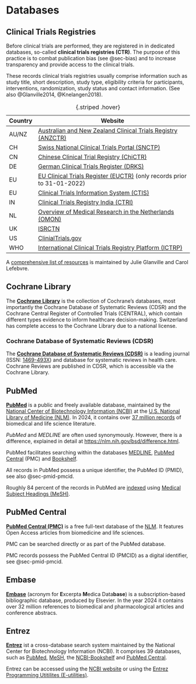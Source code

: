 # Databases {#sec-databases}

## Clinical Trials Registries {#sec-ctr}

Before clinical trials are performed, they are registered in in dedicated 
databases, so-called **clinical trials registries (CTR)**. The purpose
of this practice is to combat publication bias (see @sec-bias) and to increase
transparency and provide access to the clinical trials. 

These records clinical trials registries usually comprise information such as 
study title, short description, study type, eligibility criteria for 
participants, interventions, randomization, study status and contact 
information. (See also @Glanville2014, @Knelangen2018).


:::{.callout-note title="Clinical Trial Registries" collapse="true"}
|Country| Website               										|
|-------|-------------------------------------------|
| AU/NZ | [Australian and New Zealand Clinical Trials Registry (ANZCTR)](https://www.anzctr.org.au)    |
| CH    | [Swiss National Clinical Trials Portal (SNCTP)](https://kofam.ch/en/snctp-portal/searching-for-a-clinical-trial) |
| CN    | [Chinese Clinical Trial Registry (ChiCTR)](https://www.chictr.org.cn/indexEN.html)  |
| DE    | [German Clinical Trials Register (DRKS)](https://www.drks.de)		            |
| EU    | [EU Clinical Trials Register (EUCTR)](https://www.clinicaltrialsregister.eu/ctr-search/search) (only records prior to 31-01-2022) |
| EU    | [Clinical Trials Information System (CTIS)](https://euclinicaltrials.eu/search-for-clinical-trials/) |
| IN    | [Clinical Trials Registry India (CTRI)](https://ctri.nic.in/Clinicaltrials/)      |
| NL    | [Overview of Medical Research in the Netherlands (OMON)](https://onderzoekmetmensen.nl/en)     |
| UK    | [ISRCTN](https://www.isrctn.com/)                  |
| US    | [ClinialTrials.gov](https://clinicaltrials.gov)              |
| WHO   | [International Clinical Trials Registry Platform (ICTRP)](https://trialsearch.who.int)             |

: {.striped .hover}
:::

A [comprehensive list of resources](https://sites.google.com/a/york.ac.uk/yhectrialsregisters) is maintained by Julie Glanville and Carol Lefebvre.

## Cochrane Library {#sec-cochranelibrary}

The [**Cochrane Library**](https://www.cochranelibrary.com) is the collection of 
Cochrane's databases, most importantly the Cochrane Database of Systematic 
Reviews (CDSR) and the Cochrane Central Register of Controlled Trials (CENTRAL),
which contain different types evidence to inform healthcare decision-making. 
Switzerland has complete access to the Cochrane Library due to a national 
license. 

### Cochrane Database of Systematic Reviews (CDSR) {#sec-cdsr}

The [**Cochrane Database of Systematic Reviews (CDSR)**](https://www.cochranelibrary.com/cdsr/about-cdsr)
is a leading journal (ISSN: [1469-493X](https://portal.issn.org/resource/ISSN/1469-493X)) 
and database for systematic reviews in health care. Cochrane Reviews are 
published in CDSR, which is accessible via the Cochrane Library.

## PubMed {#sec-pubmed}

[**PubMed**](https://pubmed.ncbi.nlm.nih.gov/) is a public and freely available 
database, maintained by the [National Center of Biotechnology Information (NCBI)](https://www.ncbi.nlm.nih.gov/) 
at the [U.S. National Library of Medicine (NLM)](https://www.nlm.nih.gov/). 
In 2024, it contains over [37 million records](https://pubmed.ncbi.nlm.nih.gov/?term=all%5Bsb%5D&sort=date) of biomedical and life science literature. 

*PubMed* and *MEDLINE* are often used synonymously. However, there is a 
difference, explained in detail at <https://nlm.nih.gov/bsd/difference.html>.

PubMed facilitates searching within 
the databases [MEDLINE](https://www.nlm.nih.gov/medline/), 
[PubMed Central](https://www.ncbi.nlm.nih.gov/pmc/) (PMC) and
[Bookshelf](https://www.ncbi.nlm.nih.gov/books/). 

All records in PubMed possess a unique identifier, the PubMed ID (PMID),
see also @sec-pmid-pmcid.

Roughly 84 percent of the records in PubMed are 
[indexed](https://pubmed.ncbi.nlm.nih.gov/?term=medline%5Bsb%5D) 
using [Medical Subject Headings (MeSH)](https://www.ncbi.nlm.nih.gov/mesh/).

## PubMed Central {#sec-pmc}
[**PubMed Central (PMC)**](https://www.ncbi.nlm.nih.gov/pmc/) is a free 
full-text database of the [NLM](https://www.nlm.nih.gov/). It features 
Open Access articles from biomedicine and life sciences. 

PMC can be searched directly or as part of the PubMed database.

PMC records possess the PubMed Central ID (PMCID) as a digital identifier, see
@sec-pmid-pmcid.


##  Embase {#sec-embase}
[**Embase**](https://www.embase.com) (acronym for **E**xcerpta **M**edica Data**base**) 
is a subscription-based bibliographic database, produced by Elsevier. In the 
year 2024 it contains over 32 million references to biomedical and 
pharmacological articles and conference abstracs.


## Entrez {#sec-entrez}
[**Entrez**](https://www.ncbi.nlm.nih.gov/search/) ist a cross-database search 
system maintained by the National Center for Biotechnology Information (NCBI). 
It comprises 39 databases, such as [PubMed](https://pubmed.ncbi.nlm.nih.gov/), 
[MeSH](https://www.ncbi.nlm.nih.gov/mesh/), the 
[NCBI-Bookshelf](https://www.ncbi.nlm.nih.gov/books/) and 
[PubMed Central](https://www.ncbi.nlm.nih.gov/pmc/). 

Entrez can be accessed using the [NCBI website](https://www.ncbi.nlm.nih.gov/search/) 
or using the [Entrez Programming Utitilites (E-utilities)](#sec-e-utilities).